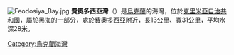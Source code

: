 {{Expand language|1=uk|time=2021-02-26T22:12:40+00:00}}
[[Image:Feodosiya_Bay.jpg|right]]
'''費奧多西亞灣'''（{{Lang-uk|Феодосійська затока}}）是[[烏克蘭|烏克蘭]]的海灣，位於[[克里米亞自治共和國|克里米亞自治共和國]]，屬於[[黑海|黑海]]的一部分，處於[[費奧多西亞|費奧多西亞]]附近，長13公里、寬31公里，平均水深28米。

{{coord|45|00|00|N|35|36|00|E|type:waterbody_source:ruwiki|display=title}}
{{Ukraine-geo-stub}}
[[Category:烏克蘭海灣|Category:烏克蘭海灣]]